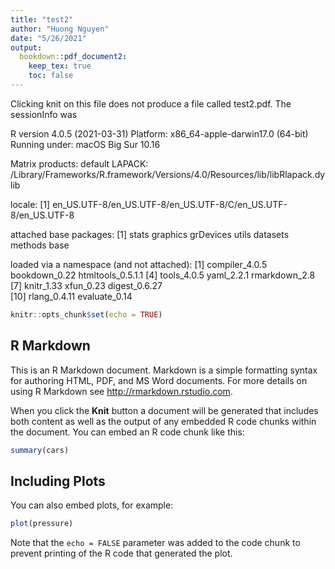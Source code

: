 ```yaml
---
title: "test2"
author: "Huong Nguyen"
date: "5/26/2021"
output:
  bookdown::pdf_document2: 
    keep_tex: true
    toc: false
---
```


Clicking knit on this file does not produce a file called test2.pdf. The sessionInfo was  

R version 4.0.5 (2021-03-31)
Platform: x86_64-apple-darwin17.0 (64-bit)
Running under: macOS Big Sur 10.16

Matrix products: default
LAPACK: /Library/Frameworks/R.framework/Versions/4.0/Resources/lib/libRlapack.dylib

locale:
[1] en_US.UTF-8/en_US.UTF-8/en_US.UTF-8/C/en_US.UTF-8/en_US.UTF-8

attached base packages:
[1] stats     graphics  grDevices utils     datasets  methods   base     

loaded via a namespace (and not attached):
 [1] compiler_4.0.5    bookdown_0.22     htmltools_0.5.1.1
 [4] tools_4.0.5       yaml_2.2.1        rmarkdown_2.8    
 [7] knitr_1.33        xfun_0.23         digest_0.6.27    
[10] rlang_0.4.11      evaluate_0.14  

```r
knitr::opts_chunk$set(echo = TRUE)
```

## R Markdown

This is an R Markdown document. Markdown is a simple formatting syntax for authoring HTML, PDF, and MS Word documents. For more details on using R Markdown see <http://rmarkdown.rstudio.com>.

When you click the **Knit** button a document will be generated that includes both content as well as the output of any embedded R code chunks within the document. You can embed an R code chunk like this:

```r
summary(cars)
```

## Including Plots

You can also embed plots, for example:

```r
plot(pressure)
```

Note that the `echo = FALSE` parameter was added to the code chunk to prevent printing of the R code that generated the plot.
